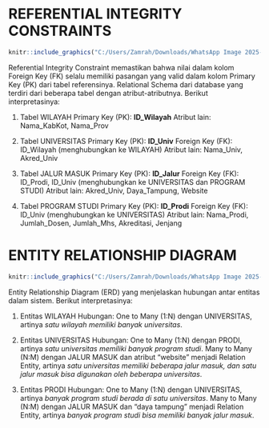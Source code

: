 # REFERENTIAL INTEGRITY CONSTRAINTS

```r
knitr::include_graphics("C:/Users/Zamrah/Downloads/WhatsApp Image 2025-02-17 at 17.50.36_bee3ac8e.jpg")
```

Referential Integrity Constraint memastikan bahwa nilai dalam kolom Foreign Key (FK) selalu memiliki pasangan yang valid dalam kolom Primary Key (PK) dari tabel referensinya. Relational Schema dari database yang terdiri dari beberapa tabel dengan atribut-atributnya. Berikut interpretasinya:

1.  Tabel WILAYAH 
Primary Key (PK): **ID_Wilayah** 
Atribut lain: Nama_KabKot, Nama_Prov

2.  Tabel UNIVERSITAS 
Primary Key (PK): **ID_Univ** 
Foreign Key (FK): ID_Wilayah (menghubungkan ke WILAYAH) 
Atribut lain: Nama_Univ, Akred_Univ

3.  Tabel JALUR MASUK 
Primary Key (PK): **ID_Jalur** 
Foreign Key (FK): ID_Prodi, ID_Univ (menghubungkan ke UNIVERSITAS dan PROGRAM STUDI)
Atribut lain: Akred_Univ, Daya_Tampung, Website

4.  Tabel PROGRAM STUDI 
Primary Key (PK): **ID_Prodi** 
Foreign Key (FK): ID_Univ (menghubungkan ke UNIVERSITAS)
Atribut lain: Nama_Prodi, Jumlah_Dosen, Jumlah_Mhs, Akreditasi, Jenjang

# ENTITY RELATIONSHIP DIAGRAM

```r
knitr::include_graphics("C:/Users/Zamrah/Downloads/WhatsApp Image 2025-02-17 at 20.31.24_1db8d128.jpg")
```
Entity Relationship Diagram (ERD) yang menjelaskan hubungan antar entitas dalam sistem. Berikut interpretasinya:

1. Entitas WILAYAH
Hubungan: One to Many (1:N) dengan UNIVERSITAS, artinya *satu wilayah memiliki banyak universitas*.


2. Entitas UNIVERSITAS
Hubungan:
One to Many (1:N) dengan PRODI, artinya *satu universitas memiliki banyak program studi*.
Many to Many (N:M) dengan JALUR MASUK dan atribut "website" menjadi Relation Entity, artinya *satu universitas memiliki beberapa jalur masuk, dan satu jalur masuk bisa digunakan oleh beberapa universitas*.

3. Entitas PRODI
Hubungan:
One to Many (1:N) dengan UNIVERSITAS, artinya *banyak program studi berada di satu universitas*.
Many to Many (N:M) dengan JALUR MASUK dan "daya tampung" menjadi Relation Entity, artinya *banyak program studi bisa memiliki banyak jalur masuk*.

